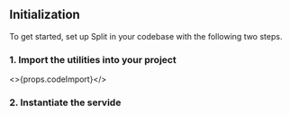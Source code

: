 
## Initialization

To get started, set up Split in your codebase with the following two steps.

### 1. Import the utilities into your project

<>{props.codeImport}</>

### 2. Instantiate the servide

<InitiateNewClient sdk='service' sdkKeyDetails={props.sdkKeyDetails} codeInitate={props.codeInitate} notes={props.notes} />